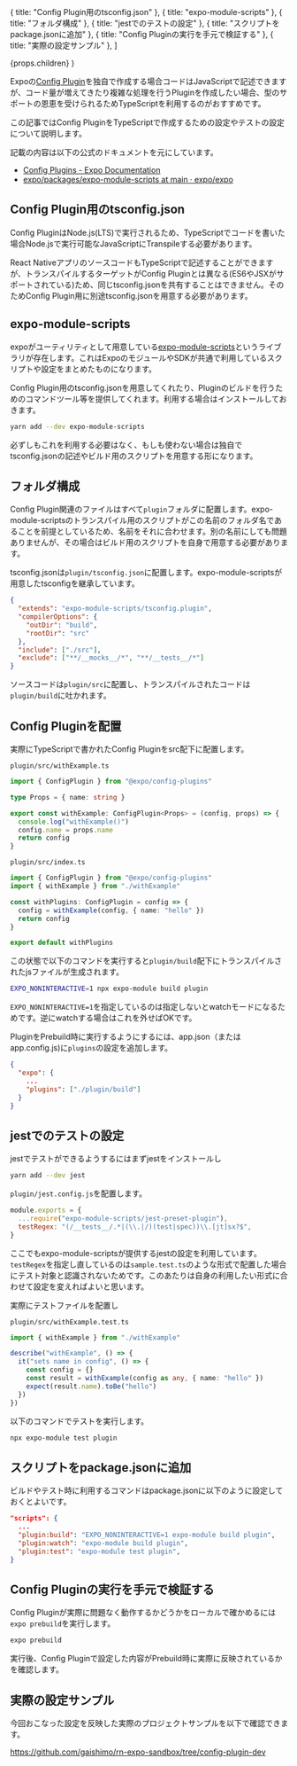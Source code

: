 


  { title: "Config Plugin用のtsconfig.json" },
  { title: "expo-module-scripts" },
  { title: "フォルダ構成" },
  { title: "jestでのテストの設定" },
  { title: "スクリプトをpackage.jsonに追加" },
  { title: "Config Pluginの実行を手元で検証する" },
  { title: "実際の設定サンプル" },
]

  <PostLayout headlines={headlines} meta={meta}>
    {props.children}
  </PostLayout>
)

Expoの[Config Plugin](https://docs.expo.dev/guides/config-plugins/)を独自で作成する場合コードはJavaScriptで記述できますが、コード量が増えてきたり複雑な処理を行うPluginを作成したい場合、型のサポートの恩恵を受けられるためTypeScriptを利用するのがおすすめです。

この記事ではConfig PluginをTypeScriptで作成するための設定やテストの設定について説明します。

記載の内容は以下の公式のドキュメントを元にしています。
- [Config Plugins - Expo Documentation](https://docs.expo.dev/guides/config-plugins/#developing-a-plugin)
- [expo/packages/expo-module-scripts at main · expo/expo](https://github.com/expo/expo/tree/main/packages/expo-module-scripts#-config-plugin)


## Config Plugin用のtsconfig.json

Config PluginはNode.js(LTS)で実行されるため、TypeScriptでコードを書いた場合Node.jsで実行可能なJavaScriptにTranspileする必要があります。

React NativeアプリのソースコードもTypeScriptで記述することができますが、トランスパイルするターゲットがConfig Pluginとは異なる(ES6やJSXがサポートされている)ため、同じtsconfig.jsonを共有することはできません。そのためConfig Plugin用に別途tsconfig.jsonを用意する必要があります。

## expo-module-scripts

expoがユーティリティとして用意している[expo-module-scripts](https://github.com/expo/expo/tree/main/packages/expo-module-scripts)というライブラリが存在します。これはExpoのモジュールやSDKが共通で利用しているスクリプトや設定をまとめたものになります。

Config Plugin用のtsconfig.jsonを用意してくれたり、Pluginのビルドを行うためのコマンドツール等を提供してくれます。利用する場合はインストールしておきます。

```bash
yarn add --dev expo-module-scripts
```

必ずしもこれを利用する必要はなく、もしも使わない場合は独自でtsconfig.jsonの記述やビルド用のスクリプトを用意する形になります。


## フォルダ構成

Config Plugin関連のファイルはすべて`plugin`フォルダに配置します。expo-module-scriptsのトランスパイル用のスクリプトがこの名前のフォルダ名であることを前提としているため、名前をそれに合わせます。別の名前にしても問題ありませんが、その場合はビルド用のスクリプトを自身で用意する必要があります。


tsconfig.jsonは`plugin/tsconfig.json`に配置します。expo-module-scriptsが用意したtsconfigを継承しています。

```json
{
  "extends": "expo-module-scripts/tsconfig.plugin",
  "compilerOptions": {
    "outDir": "build",
    "rootDir": "src"
  },
  "include": ["./src"],
  "exclude": ["**/__mocks__/*", "**/__tests__/*"]
}
```

ソースコードは`plugin/src`に配置し、トランスパイルされたコードは`plugin/build`に吐かれます。

## Config Pluginを配置

実際にTypeScriptで書かれたConfig Pluginをsrc配下に配置します。

`plugin/src/withExample.ts`

```ts
import { ConfigPlugin } from "@expo/config-plugins"

type Props = { name: string }

export const withExample: ConfigPlugin<Props> = (config, props) => {
  console.log("withExample()")
  config.name = props.name
  return config
}
```

`plugin/src/index.ts`

```ts
import { ConfigPlugin } from "@expo/config-plugins"
import { withExample } from "./withExample"

const withPlugins: ConfigPlugin = config => {
  config = withExample(config, { name: "hello" })
  return config
}

export default withPlugins
```

この状態で以下のコマンドを実行すると`plugin/build`配下にトランスパイルされたjsファイルが生成されます。
```bash
EXPO_NONINTERACTIVE=1 npx expo-module build plugin
```

`EXPO_NONINTERACTIVE=1`を指定しているのは指定しないとwatchモードになるためです。逆にwatchする場合はこれを外せばOKです。

PluginをPrebuild時に実行するようにするには、app.json（またはapp.config.js)に`plugins`の設定を追加します。

```json
{
  "expo": {
    ...
    "plugins": ["./plugin/build"]
  }
}
```


## jestでのテストの設定

jestでテストができるようするにはまずjestをインストールし

```bash
yarn add --dev jest
```


`plugin/jest.config.js`を配置します。

```js
module.exports = {
  ...require("expo-module-scripts/jest-preset-plugin"),
  testRegex: "(/__tests__/.*|(\\.|/)(test|spec))\\.[jt]sx?$",
}
```

ここでもexpo-module-scriptsが提供するjestの設定を利用しています。`testRegex`を指定し直しているのは`sample.test.ts`のような形式で配置した場合にテスト対象と認識されないためです。このあたりは自身の利用したい形式に合わせて設定を変えればよいと思います。

実際にテストファイルを配置し

`plugin/src/withExample.test.ts`

```ts
import { withExample } from "./withExample"

describe("withExample", () => {
  it("sets name in config", () => {
    const config = {}
    const result = withExample(config as any, { name: "hello" })
    expect(result.name).toBe("hello")
  })
})
```


以下のコマンドでテストを実行します。

```bash
npx expo-module test plugin
```

## スクリプトをpackage.jsonに追加

ビルドやテスト時に利用するコマンドはpackage.jsonに以下のように設定しておくとよいです。

```json
"scripts": {
  ...
  "plugin:build": "EXPO_NONINTERACTIVE=1 expo-module build plugin",
  "plugin:watch": "expo-module build plugin",
  "plugin:test": "expo-module test plugin",
}
```

## Config Pluginの実行を手元で検証する

Config Pluginが実際に問題なく動作するかどうかをローカルで確かめるには`expo prebuild`を実行します。

```bash
expo prebuild
```

実行後、Config Pluginで設定した内容がPrebuild時に実際に反映されているかを確認します。


## 実際の設定サンプル

今回おこなった設定を反映した実際のプロジェクトサンプルを以下で確認できます。

https://github.com/gaishimo/rn-expo-sandbox/tree/config-plugin-dev
